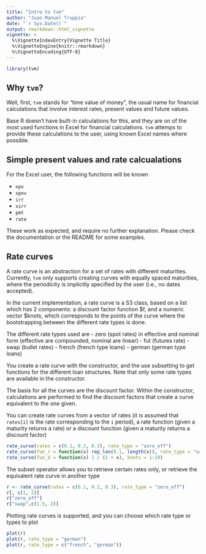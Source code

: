 ---
title: "Intro to tvm"
author: "Juan Manuel Truppia"
date: "`r Sys.Date()`"
output: rmarkdown::html_vignette
vignette: >
  %\VignetteIndexEntry{Vignette Title}
  %\VignetteEngine{knitr::rmarkdown}
  %\VignetteEncoding{UTF-8}
---

```{r, include=FALSE}
library(tvm)
```

## Why `tvm`?

Well, first, `tvm` stands for "time value of money", the usual name for financial calculations that involve interest rates, present values and future values.

Base R doesn't have built-in calculations for this, and they are on of the most used functions in Excel for financial calculations. `tvm` attemps to provide these calculations to the user, using known Excel names where possible.

## Simple present values and rate calcualations

For the Excel user, the following functions will be known

* `npv`
* `xpnv`
* `irr`
* `xirr`
* `pmt`
* `rate`

These work as expected, and require no further explanation. Please check the documentation or the README for some examples.

## Rate curves

A rate curve is an abstraction for a set of rates with different maturities. Currently, `tvm` only supports creating curves with equally spaced maturities, where the periodicity is implicitly specified by the user (i.e., no dates accepted).

In the current implementation, a rate curve is a S3 class, based on a list which has 2 components: a discount factor function $f, and a numeric vector $knots, which corresponds to the points of the curve where the bootstrapping between the different rate types is done.

The different rate types used are
- zero (spot rates) in effective and nominal form (effective are compounded, nominal are linear)
- fut (futures rate)
- swap (bullet rates)
- french (french type loans)
- german (german type loans)

You create a rate curve with the constructor, and the use subsetting to get functions for the different loan structures. Note that only some rate types are available in the constructor.

The basis for all the curves are the discount factor. Within the constructor, calculations are performed to find the discount factors that create a curve equivalent to the one given.

You can create rate curves from a vector of rates (it is assumed that `rates[i]` is the rate corresponding to the `i` period), a rate function (given a maturity returns a rate) or a discount function (given a maturity returns a discount factor)

```{r}
rate_curve(rates = c(0.1, 0.2, 0.3), rate_type = "zero_eff")
rate_curve(fun_r = function(x) rep_len(0.1, length(x)), rate_type = "swap", knots = 1:10)
rate_curve(fun_d = function(x) 1 / (1 + x), knots = 1:10)
```

The subset operator allows you to retrieve certain rates only, or retrieve the equivalent rate curve in another type

```{r}
r <- rate_curve(rates = c(0.1, 0.2, 0.3), rate_type = "zero_eff")
r[, c(1, 2)]
r["zero_eff"]
r["swap",c(1.5, 2)]
```

Plotting rate curves is supported, and you can choose which rate type or types to plot

```{r}
plot(r)
plot(r, rate_type = "german")
plot(r, rate_type = c("french", "german"))
```

